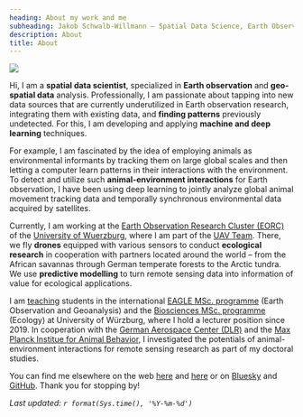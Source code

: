 ```yaml
---
heading: About my work and me
subheading: Jakob Schwalb-Willmann – Spatial Data Science, Earth Observation, Machine Learning
description: About
title: About
---
```

<img class="profile" src="/img/avatar.jpg"> 

Hi, I am a **spatial data scientist**, specialized in **Earth observation** and **geo-spatial data** analysis. Professionally, I am passionate about tapping into new data sources that are currently underutilized in Earth observation research, integrating them with existing data, and **finding patterns** previously undetected. For this, I am developing and applying **machine and deep learning** techniques.

For example, I am fascinated by the idea of employing animals as environmental informants by tracking them on large global scales and then letting a computer learn patterns in their interactions with the environment. To detect and utilize such **animal-environment interactions** for Earth observation, I have been using deep learning to jointly analyze global animal movement tracking data and temporally synchronous environmental data acquired by satellites.

Currently, I am working at the [Earth Observation Research Cluster (EORC)](https://www.geographie.uni-wuerzburg.de/erdbeobachtung/) of the [University of Wuerzburg](https://www.uni-wuerzburg.de/en/home/), where I am part of the [UAV Team](http://uas.remote-sensing.org/). There, we fly **drones** equipped with various sensors to conduct **ecological research** in cooperation with partners located around the world – from the African savannas through German temperate forests to the Arctic tundra. We use **predictive modelling** to turn remote sensing data into information of value for ecological applications.

I am [teaching](/talks) students in the international [EAGLE MSc. programme](http://eagle-science.org/) (Earth Observation and Geoanalysis) and the [Biosciences MSc. programme](https://www.biologie.uni-wuerzburg.de/masterbiosciences/) (Ecology) at University of Würzburg, where I hold a lecturer position since 2019. In cooperation with the [German Aerospace Center (DLR)](https://www.dlr.de/eoc/en/desktopdefault.aspx/tabid-5227/) and the [Max Planck Institue for Animal Behavior](https://www.ab.mpg.de/), I investigated the potentials of animal-environment interactions for remote sensing research as part of my doctoral studies.

You can find me elsewhere on the web [here](https://www.geographie.uni-wuerzburg.de/en/earthobservation/staff/schwalb-willmann-jakob-msc/) and [here](http://eagle-science.org/schwalb-willmann/) or on [Bluesky](https://bsky.app/profile/schwalb-willmann.de) and [GitHub](https://github.com/16eagle). Thank you for stopping by!

*Last updated: `r format(Sys.time(), '%Y-%m-%d')`*